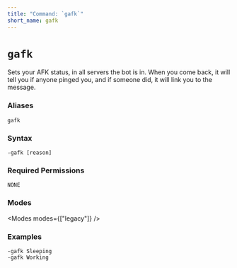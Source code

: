 ```yaml
---
title: "Command: `gafk`"
short_name: gafk
---
```



# `gafk`

Sets your AFK status, in all servers the bot is in.
When you come back, it will tell you if anyone pinged you, and if someone did, it will link you to the message.

### Aliases
`gafk`

### Syntax

```
-gafk [reason]
```

### Required Permissions

`NONE`

### Modes

<Modes modes={["legacy"]} />

### Examples

```
-gafk Sleeping
-gafk Working
```

